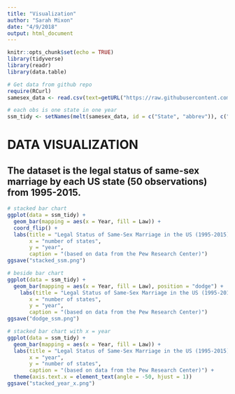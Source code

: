 ```yaml
---
title: "Visualization"
author: "Sarah Mixon"
date: "4/9/2018"
output: html_document
---
```


```r
knitr::opts_chunk$set(echo = TRUE)
library(tidyverse)
library(readr)
library(data.table)

# Get data from github repo 
require(RCurl)
samesex_data <- read.csv(text=getURL("https://raw.githubusercontent.com/zonination/samesmarriage/master/ssm.csv"))

# each obs is one state in one year
ssm_tidy <- setNames(melt(samesex_data, id = c("State", "abbrev")), c("State", "abbrev", "Year", "Law"))

```

# DATA VISUALIZATION 
## The dataset is the legal status of same-sex marriage by each US state (50 observations) from 1995-2015. 

```r

# stacked bar chart 
ggplot(data = ssm_tidy) +
  geom_bar(mapping = aes(x = Year, fill = Law)) +
  coord_flip() +
  labs(title = "Legal Status of Same-Sex Marriage in the US (1995-2015)",
       x = "number of states",
       y = "year",
       caption = "(based on data from the Pew Research Center)")
ggsave("stacked_ssm.png")

# beside bar chart
ggplot(data = ssm_tidy) +
  geom_bar(mapping = aes(x = Year, fill = Law), position = "dodge") +
    labs(title = "Legal Status of Same-Sex Marriage in the US (1995-2015)",
       x = "number of states",
       y = "year",
       caption = "(based on data from the Pew Research Center)")
ggsave("dodge_ssm.png")

```

```r

# stacked bar chart with x = year 
ggplot(data = ssm_tidy) +
  geom_bar(mapping = aes(x = Year, fill = Law)) +
  labs(title = "Legal Status of Same-Sex Marriage in the US (1995-2015)",
       x = "year",
       y = "number of states",
       caption = "(based on data from the Pew Research Center)") +
  theme(axis.text.x = element_text(angle = -50, hjust = 1))
ggsave("stacked_year_x.png")

```


